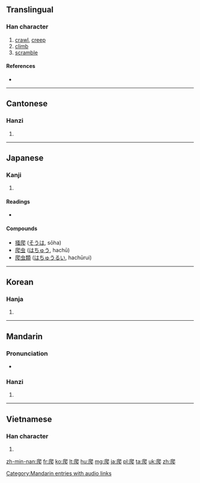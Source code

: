 ==Translingual==

===Han character===
{{Han char|rn=87|rad=爪|as=04|sn=8|four=7723<sub>1</sub>|canj=竹人日山 (HOAU)}}

# [[crawl]], [[creep]]
# [[climb]]
# [[scramble]]

====References====
* {{Han ref|kx=0688.320|dkj=19662|dj=1101.210|hdz=32031.050|uh=722C|ud=29228|bh=AAA6|bd=43686}}

----

==Cantonese==

===Hanzi===
{{yue-hanzi|jyut=[[paa4]]|y=pa4}}

# {{defn|lang=yue|sort=爪04}}

----

==Japanese==

===Kanji===
{{ja-kanji|grade=9|rs=爪04}}

# {{defn|lang=ja|sort=爪04}}

====Readings====
* {{ja-readings|on=[[は]] (ha)|kun=[[かく]] (kaku)}}

====Compounds====
* [[掻爬]] ([[そうは]], sōha)
* [[爬虫]] ([[はちゅう]], hachū)
* [[爬虫類]] ([[はちゅうるい]], hachūrui)

----

==Korean==

===Hanja===
{{ko-hanja|hangeul=파|eumhun=|rv=pa|mr=p'a|y=pha}}

# {{defn|lang=ko|sort=爪04}}

----

==Mandarin==

===Pronunciation===
* {{audio|zh-pá.ogg|audio}}

===Hanzi===
{{cmn-hanzi|pin=[[pá]] ([[pa2]]), [[zhèng]] ([[zheng4]])|wg=p'a<sup>2</sup>, cheng<sup>4</sup>}}

# {{defn|lang=cmn|sort=爪04}}

[[Category:Mandarin entries with audio links]]

----

==Vietnamese==

===Han character===
{{vi-hantu|[[ba]], [[bò]], [[bà]], [[bà]]|rs=爪04}}

# {{defn|lang=vi|sort=爪04}}

[[zh-min-nan:爬]]
[[fr:爬]]
[[ko:爬]]
[[lt:爬]]
[[hu:爬]]
[[mg:爬]]
[[ja:爬]]
[[pl:爬]]
[[ta:爬]]
[[uk:爬]]
[[zh:爬]]